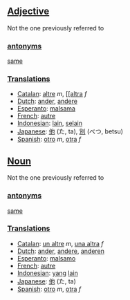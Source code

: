 ==[[Adjective]]==

Not the one previously referred to

===[[antonym]]s===

[[same]]

===[[Translation]]s===
*[[Catalan]]: [[altre]] ''m'', [[[[altra]] ''f''
*[[Dutch]]: [[ander]], [[andere]]
*[[Esperanto]]: [[malsama]]
*[[French]]: [[autre]]
*[[Indonesian]]: [[lain]], [[selain]]
*[[Japanese]]: [[他]] (た, ta), [[別]] (べつ, betsu)
*[[Spanish]]: [[otro]] ''m'', [[otra]] ''f''


==[[Noun]]==

Not the one previously referred to

===[[antonym]]s===

[[same]]

===[[Translation]]s===
*[[Catalan]]: [[un altre]] ''m'', [[una altra]] ''f''
*[[Dutch]]: [[ander]], [[andere]], [[anderen]]
*[[Esperanto]]: [[malsamo]]
*[[French]]: [[autre]]
*[[Indonesian]]: [[yang]] [[lain]]
*[[Japanese]]: [[他]] (た, ta)
*[[Spanish]]: [[otro]] ''m'', [[otra]] ''f''